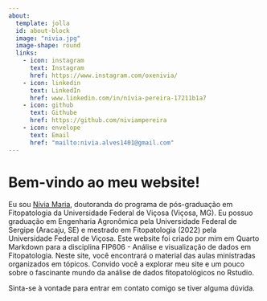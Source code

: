 ```yaml
---
about: 
  template: jolla
  id: about-block
  image: "nivia.jpg"
  image-shape: round
  links:
    - icon: instagram
      text: Instagram
      href: https://www.instagram.com/oxenivia/
    - icon: linkedin
      text: LinkedIn
      href: www.linkedin.com/in/nívia-pereira-17211b1a7
    - icon: github
      text: Githube
      href: https://github.com/niviampereira
    - icon: envelope
      text: Email
      href: "mailto:nivia.alves1401@gmail.com"
---
```


::: {#about-block}
:::

# Bem-vindo ao meu website!

Eu sou [Nívia Maria]{.underline}, doutoranda do programa de pós-graduação em Fitopatologia da Universidade Federal de Viçosa (Viçosa, MG). Eu possuo graduação em Engenharia Agronômica pela Universidade Federal de Sergipe (Aracaju, SE) e mestrado em Fitopatologia (2022) pela Universidade Federal de Viçosa. Este website foi criado por mim em Quarto Markdown para a disciplina FIP606 - Análise e visualização de dados em Fitopatologia. Neste site, você encontrará o material das aulas ministradas organizados em tópicos. Convido você a explorar meu site e um pouco sobre o fascinante mundo da análise de dados fitopatológicos no Rstudio.

Sinta-se à vontade para entrar em contato comigo se tiver alguma dúvida.
